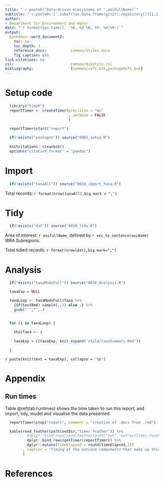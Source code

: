 ```yaml
---
title: "`r paste0('Data-driven ecosystems of ',aoiFullName)`"
subtitle: "`r paste0('[',substr(as.data.frame(git2r::repository())[1,1],1,7),'] ',as.data.frame(git2r::repository())[1,2])`"
author:
- Department for Environment and Water
date: "`r format(Sys.time(), '%A, %d %B, %Y. %H:%M')`"
output:
  bookdown::word_document2:
    toc: no
    toc_depth: 3
    reference_docx:           common/Styles.docx
    fig_caption: yes
link-citations: no
csl:                          common/BibStyle.csl
bibliography:                 [common/refs.bib,packageRefs.bib]
---
```



# Setup code

```r

  library("timeR")
  reportTimer <- createTimer(precision = "ms"
                             , verbose = FALSE
                             )
  
  reportTimer$start("report")

  if(!exists("packages")) source("0005_setup.R")
  
  knitcitations::cleanbib()
  options("citation_format" = "pandoc")

```

# Import

```r

  if(!exists("taxaAll")) source("0010_import_taxa.R")

```

Total records: `r format(nrow(taxaAll),big.mark = ",")`.

# Tidy

```r

  if(!exists("dat")) source("0020_tidy.R")

```

Area of interest: `r aoiFullName`, defined by `r vec_to_sentence(aoiName)` IBRA Subregions.

Total tidied records: `r format(nrow(dat),big.mark=",")`.

# Analysis

```r

  if(!exists("taxaModsFull")) source("0030_Analysis.R")

```

```r

  taxaExp = NULL

  taxaLoop <- taxaModsFull$Taxa %>%
    {if(testRmd) sample(.,3) else .} %>%
    gsub(" ","",.)
    

  for (i in taxaLoop) {
    
    thisTaxa <- i
    
    taxaExp = c(taxaExp, knit_expand('child/taxaSummary.Rmd'))
    
  }

```

`r paste(knit(text = taxaExp), collapse = '\n')`

# Appendix

## Run times

Table \@ref(tab:runtimes) shows the time taken to run this report, and import, tidy, model and visualise the data presented.

```r

  reportTimer$stop("report", comment = "creation of .docx from .rmd")

  kable(read_feather(path(outDir,"timer.feather")) %>%
          #dplyr::bind_rows(read_feather(path("out","extractTimer.feather"))) %>%
          dplyr::bind_rows(getTimer(reportTimer)) %>%
          dplyr::mutate(timeElapsed = round(timeElapsed,1))
        , caption = "Timing of the various components that make up this report"
        )

```

# References
